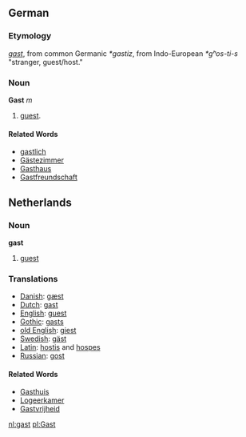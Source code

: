 {{wikipedia}}
==German==
===Etymology===
{{OHG.}} ''[[gast]]'', from common Germanic ''*gastiz'', from Indo-European ''*gʰos-ti-s'' "stranger, guest/host."

===Noun===
'''Gast''' ''m''
# [[guest]].
====Related Words====
*[[gastlich]]
*[[Gästezimmer]]
*[[Gasthaus]]
*[[Gastfreundschaft]]
==Netherlands==
===Noun===
'''gast'''
# [[guest]]

===Translations===
*[[Danish]]: [[gæst]]
*[[Dutch]]: [[gast]]
*[[English]]: [[guest]]
*[[Gothic]]: [[gasts]]
*[[old English]]: [[giest]]
*[[Swedish]]: [[gäst]]
*[[Latin]]: [[hostis]] and [[hospes]]
*[[Russian]]: [[gost]]

====Related Words====
*[[Gasthuis]]
*[[Logeerkamer]]
*[[Gastvrijheid]]

[[nl:gast]]
[[pl:Gast]]